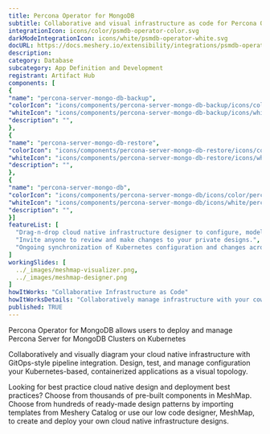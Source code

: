 ```yaml
---
title: Percona Operator for MongoDB
subtitle: Collaborative and visual infrastructure as code for Percona Operator for MongoDB
integrationIcon: icons/color/psmdb-operator-color.svg
darkModeIntegrationIcon: icons/white/psmdb-operator-white.svg
docURL: https://docs.meshery.io/extensibility/integrations/psmdb-operator
description: 
category: Database
subcategory: App Definition and Development
registrant: Artifact Hub
components: [
{
"name": "percona-server-mongo-db-backup",
"colorIcon": "icons/components/percona-server-mongo-db-backup/icons/color/percona-server-mongo-db-backup-color.svg",
"whiteIcon": "icons/components/percona-server-mongo-db-backup/icons/white/percona-server-mongo-db-backup-white.svg",
"description": "",
},
{
"name": "percona-server-mongo-db-restore",
"colorIcon": "icons/components/percona-server-mongo-db-restore/icons/color/percona-server-mongo-db-restore-color.svg",
"whiteIcon": "icons/components/percona-server-mongo-db-restore/icons/white/percona-server-mongo-db-restore-white.svg",
"description": "",
},
{
"name": "percona-server-mongo-db",
"colorIcon": "icons/components/percona-server-mongo-db/icons/color/percona-server-mongo-db-color.svg",
"whiteIcon": "icons/components/percona-server-mongo-db/icons/white/percona-server-mongo-db-white.svg",
"description": "",
}]
featureList: [
  "Drag-n-drop cloud native infrastructure designer to configure, model, and deploy your workloads.",
  "Invite anyone to review and make changes to your private designs.",
  "Ongoing synchronization of Kubernetes configuration and changes across any number of clusters."
]
workingSlides: [
  ../_images/meshmap-visualizer.png,
  ../_images/meshmap-designer.png
]
howItWorks: "Collaborative Infrastructure as Code"
howItWorksDetails: "Collaboratively manage infrastructure with your coworkers synchronously sharing the same designs."
published: TRUE
---
```

<p>
Percona Operator for MongoDB allows users to deploy and manage Percona Server for MongoDB Clusters on Kubernetes
</p>
<p>
    Collaboratively and visually diagram your cloud native infrastructure with GitOps-style pipeline integration. Design, test, and manage configuration your Kubernetes-based, containerized applications as a visual topology.
</p>
<p>
    Looking for best practice cloud native design and deployment best practices? Choose from thousands of pre-built components in MeshMap. Choose from hundreds of ready-made design patterns by importing templates from Meshery Catalog or use our low code designer, MeshMap, to create and deploy your own cloud native infrastructure designs.
</p>
